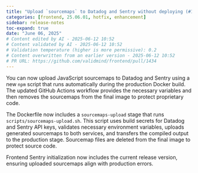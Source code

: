 ```yaml
---
title: "Upload `sourcemaps` to Datadog and Sentry without deploying (#1434)"
categories: [frontend, 25.06.01, hotfix, enhancement]
sidebar: release-notes
toc-expand: true
date: "June 06, 2025"
# Content edited by AI - 2025-06-12 10:52
# Content validated by AI - 2025-06-12 10:52
# Validation temperature (higher is more permissive): 0.2
# Content overwritten from an earlier version - 2025-06-12 10:52
# PR URL: https://github.com/validmind/frontend/pull/1434
---
```


You can now upload JavaScript sourcemaps to Datadog and Sentry using a new `npm` script that runs automatically during the production Docker build. The updated GitHub Actions workflow provides the necessary variables and then removes the sourcemaps from the final image to protect proprietary code.

The Dockerfile now includes a `sourcemaps-upload` stage that runs `scripts/sourcemaps-upload.sh`. This script uses build secrets for Datadog and Sentry API keys, validates necessary environment variables, uploads generated sourcemaps to both services, and transfers the compiled output to the production stage. Sourcemap files are deleted from the final image to protect source code.

Frontend Sentry initialization now includes the current release version, ensuring uploaded sourcemaps align with production errors.

<!--- VALIDATION SUMMARY
Content Type: summary (grouped_text)
Validation Status: PASSED
Attempts: 1
Validation Temperature: 0.2
Last Validation: 2025-06-12 10:51:58
Result: The edited content maintains the key details and clarity of the original content while streamlining some of the language. There are no serious issues present, and the information is conveyed effectively. The changes made are appropriate and enhance readability without losing any critical information...

VALIDATION SUMMARY 2
Content Type: summary (deduplicated_text)
Validation Status: PASSED
Attempts: 1
Validation Temperature: 0.2
Last Validation: 2025-06-12 10:52:11
Result: The edited content is a concise and clear summary of the original release notes. It effectively captures the key changes and improvements introduced in the update. There are no serious issues present, and the essential details regarding the Docker build process, sourcemap handling, and Sentry initia...

VALIDATION SUMMARY 3
Content Type: summary (edited_text)
Validation Status: PASSED
Attempts: 1
Validation Temperature: 0.2
Last Validation: 2025-06-12 10:52:15
Result: The edited content maintains the original meaning and intent while improving clarity and conciseness. There are no serious issues present. The changes made are appropriate and enhance readability. Therefore, the edited content passes the quality check.

VALIDATION SUMMARY 4
Content Type: summary (grouped_text)
Validation Status: PASSED
Attempts: 1
Validation Temperature: 0.2
Last Validation: 2025-06-12 10:51:58
Result: The edited content maintains the key details and clarity of the original content while streamlining some of the language. There are no serious issues present, and the information is conveyed effectively. The changes made are appropriate and enhance readability without losing any critical information...

VALIDATION SUMMARY 5
Content Type: summary (deduplicated_text)
Validation Status: PASSED
Attempts: 1
Validation Temperature: 0.2
Last Validation: 2025-06-12 10:52:11
Result: The edited content is a concise and clear summary of the original release notes. It effectively captures the key changes and improvements introduced in the update. There are no serious issues present, and the essential details regarding the Docker build process, sourcemap handling, and Sentry initia...

VALIDATION SUMMARY 6
Content Type: summary (edited_text)
Validation Status: PASSED
Attempts: 1
Validation Temperature: 0.2
Last Validation: 2025-06-12 10:52:15
Result: The edited content maintains the original meaning and intent while improving clarity and conciseness. There are no serious issues present. The changes made are appropriate and enhance readability. Therefore, the edited content passes the quality check.

VALIDATION SUMMARY 7
Content Type: notes (grouped_text)
Validation Status: PASSED
Attempts: 1
Validation Temperature: 0.2
Last Validation: 2025-06-12 10:52:20
Result: The edited content is clear and concise, maintaining the essential details from the original content. It effectively communicates the enhancements related to sourcemap management and provides links to relevant documentation for further information. The mention of updates to GitHub Actions and the re...

VALIDATION SUMMARY 8
Content Type: notes (deduplicated_text)
Validation Status: PASSED
Attempts: 1
Validation Temperature: 0.2
Last Validation: 2025-06-12 10:52:32
Result: The edited content effectively condenses the original information while maintaining the key points. It clearly communicates the new feature of uploading JavaScript sourcemaps to Datadog and Sentry using an `npm` script, the role of the updated GitHub Actions workflow, and the removal of sourcemaps t...

VALIDATION SUMMARY 9
Content Type: notes (edited_text)
Validation Status: PASSED
Attempts: 1
Validation Temperature: 0.2
Last Validation: 2025-06-12 10:52:34
Result: The edited content is clear and maintains the original message. The changes made improve readability and flow without altering the meaning. There are no serious issues present. The content passes.

VALIDATION SUMMARY 10
Content Type: summary (grouped_text)
Validation Status: PASSED
Attempts: 1
Validation Temperature: 0.2
Last Validation: 2025-06-12 10:51:58
Result: The edited content maintains the key details and clarity of the original content while streamlining some of the language. There are no serious issues present, and the information is conveyed effectively. The changes made are appropriate and enhance readability without losing any critical information...

VALIDATION SUMMARY 11
Content Type: summary (deduplicated_text)
Validation Status: PASSED
Attempts: 1
Validation Temperature: 0.2
Last Validation: 2025-06-12 10:52:11
Result: The edited content is a concise and clear summary of the original release notes. It effectively captures the key changes and improvements introduced in the update. There are no serious issues present, and the essential details regarding the Docker build process, sourcemap handling, and Sentry initia...

VALIDATION SUMMARY 12
Content Type: summary (edited_text)
Validation Status: PASSED
Attempts: 1
Validation Temperature: 0.2
Last Validation: 2025-06-12 10:52:15
Result: The edited content maintains the original meaning and intent while improving clarity and conciseness. There are no serious issues present. The changes made are appropriate and enhance readability. Therefore, the edited content passes the quality check.

VALIDATION SUMMARY 13
Content Type: notes (grouped_text)
Validation Status: PASSED
Attempts: 1
Validation Temperature: 0.2
Last Validation: 2025-06-12 10:52:20
Result: The edited content is clear and concise, maintaining the essential details from the original content. It effectively communicates the enhancements related to sourcemap management and provides links to relevant documentation for further information. The mention of updates to GitHub Actions and the re...

VALIDATION SUMMARY 14
Content Type: notes (deduplicated_text)
Validation Status: PASSED
Attempts: 1
Validation Temperature: 0.2
Last Validation: 2025-06-12 10:52:32
Result: The edited content effectively condenses the original information while maintaining the key points. It clearly communicates the new feature of uploading JavaScript sourcemaps to Datadog and Sentry using an `npm` script, the role of the updated GitHub Actions workflow, and the removal of sourcemaps t...

VALIDATION SUMMARY 15
Content Type: notes (edited_text)
Validation Status: PASSED
Attempts: 1
Validation Temperature: 0.2
Last Validation: 2025-06-12 10:52:34
Result: The edited content is clear and maintains the original message. The changes made improve readability and flow without altering the meaning. There are no serious issues present. The content passes.

VALIDATION SUMMARY 16
Content Type: title
Validation Status: PASSED
Attempts: 1
Validation Temperature: 0.2
Last Validation: 2025-06-12 10:52:36
Result: The edited content is clear and accurately conveys the original message. The use of backticks around "sourcemaps" is appropriate for highlighting technical terms, and the conjunction "and" is correctly used to list Datadog and Sentry. The removal of the reference "[SC-10091]" is acceptable if it was...
--->

